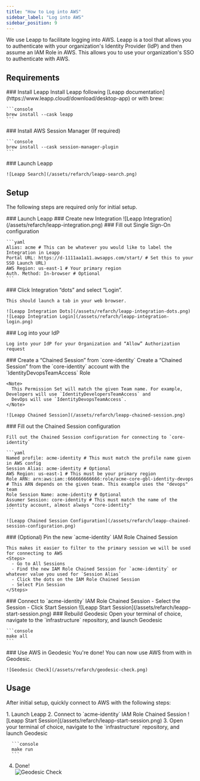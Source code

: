 ```yaml
---
title: "How to Log into AWS"
sidebar_label: "Log into AWS"
sidebar_position: 9
---
```


<Intro>
We use Leapp to facilitate logging into AWS. Leapp is a tool that allows you to authenticate with your organization's
Identity Provider (IdP) and then assume an IAM Role in AWS. This allows you to use your organization's SSO to
authenticate with AWS.
</Intro>

## Requirements

<Steps>
  <Step>
    ### <StepNumber/> Install Leapp
    Install Leapp following [Leapp documentation](https://www.leapp.cloud/download/desktop-app) or with brew:

    ```console
    brew install --cask leapp
    ```

  </Step>

  <Step>
    ### <StepNumber/> Install AWS Session Manager (If required)

    ```console
    brew install --cask session-manager-plugin
    ```

  </Step>

  <Step>
    ### <StepNumber/> Launch Leapp

    ![Leapp Search](/assets/refarch/leapp-search.png)
  </Step>
</Steps>

## Setup

The following steps are required only for initial setup.

<Steps>
  <Step>
    ### <StepNumber/> Launch Leapp
  </Step>

  <Step>
    ### <StepNumber/> Create new Integration
    ![Leapp Integration](/assets/refarch/leapp-integration.png)
  </Step>

  <Step>
    ### <StepNumber/> Fill out Single Sign-On configuration

    ```yaml
    Alias: acme # This can be whatever you would like to label the Integration in Leapp
    Portal URL: https://d-1111aa1a11.awsapps.com/start/ # Set this to your SSO Launch URL)
    AWS Region: us-east-1 # Your primary region
    Auth. Method: In-browser # Optional
    ```

  </Step>

  <Step>
    ### <StepNumber/> Click Integration “dots” and select “Login”.

    This should launch a tab in your web browser.

    ![Leapp Integration Dots](/assets/refarch/leapp-integration-dots.png)
    ![Leapp Integration Login](/assets/refarch/leapp-integration-login.png)
  </Step>

  <Step>
    ### <StepNumber/> Log into your IdP

    Log into your IdP for your Organization and “Allow” Authorization request
  </Step>

  <Step>
    ### <StepNumber/> Create a “Chained Session” from `core-identity`
    Create a “Chained Session” from the `core-identity` account with the `IdentityDevopsTeamAccess` Role

    <Note>
      This Permission Set will match the given Team name. For example, Developers will use `IdentityDevelopersTeamAccess` and
      DevOps will use `IdentityDevopsTeamAccess`.
    </Note>

    ![Leapp Chained Session](/assets/refarch/leapp-chained-session.png)

  </Step>

  <Step>
    ### <StepNumber/> Fill out the Chained Session configuration

    Fill out the Chained Session configuration for connecting to `core-identity`

    ```yaml
    Named profile: acme-identity # This must match the profile name given in AWS config
    Session Alias: acme-identity # Optional
    AWS Region: us-east-1 # This must be your primary region
    Role ARN: arn:aws:iam::666666666666:role/acme-core-gbl-identity-devops # This ARN depends on the given team. This example uses the "devops" team
    Role Session Name: acme-identity # Optional
    Assumer Session: core-identity # This must match the name of the identity account, almost always "core-identity"
    ```

    ![Leapp Chained Session Configuration](/assets/refarch/leapp-chained-session-configuration.png)
  </Step>

  <Step>
    ### <StepNumber/> (Optional) Pin the new `acme-identity` IAM Role Chained Session

    This makes it easier to filter to the primary session we will be used for connecting to AWS
    <Steps>
      - Go to All Sessions
      - Find the new IAM Role Chained Session for `acme-identity` or whatever value you used for `Session Alias`
      - Click the dots on the IAM Role Chained Session
      - Select Pin Session
    </Steps>
  </Step>

  <Step>
    ### <StepNumber/> Connect to `acme-identity` IAM Role Chained Session
    <Steps>
      - Select the Session
      - Click Start Session
        ![Leapp Start Session](/assets/refarch/leapp-start-session.png)
    </Steps>
  </Step>

  <Step>
    ### <StepNumber/> Rebuild Geodesic
    Open your terminal of choice, navigate to the `infrastructure` repository, and launch Geodesic

    ```console
    make all
    ```
  </Step>

  <Step>
    ### <StepNumber/> Use AWS in Geodesic
    You're done! You can now use AWS from with in Geodesic.

    ![Geodesic Check](/assets/refarch/geodesic-check.png)
  </Step>
</Steps>

## Usage

After initial setup, quickly connect to AWS with the following steps:

<Steps>
  1. Launch Leapp
  2. Connect to `acme-identity` IAM Role Chained Session
      ![Leapp Start Session](/assets/refarch/leapp-start-session.png)
  3. Open your terminal of choice, navigate to the `infrastructure` repository, and launch Geodesic

      ```console
      make run
      ```
  4. Done!<br/>
    ![Geodesic Check](/assets/refarch/geodesic-check.png)
</Steps>


